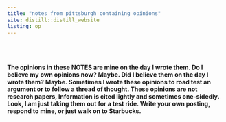 ```yaml
---
title: "notes from pittsburgh containing opinions"
site: distill::distill_website
listing: op
---
```


<br><br><br> 
**The opinions in these NOTES are mine on the day I wrote them. Do I believe my own opinions now? Maybe. Did I believe them on the day I wrote them? Maybe. Sometimes I wrote these opinions to road test an argument or to follow a thread of thought. These opinions are not research papers, Information is cited lightly and sometimes one-sidedly. Look, I am just taking them out for a test ride. Write your own posting, respond to mine, or just walk on to Starbucks. **